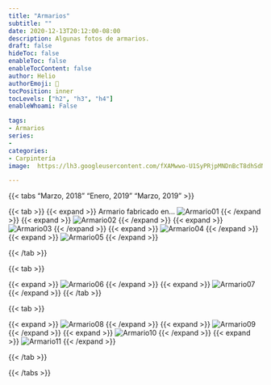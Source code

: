 ```yaml
---
title: "Armarios"
subtitle: ""
date: 2020-12-13T20:12:00-08:00
description: Algunas fotos de armarios.
draft: false
hideToc: false
enableToc: false
enableTocContent: false
author: Helio
authorEmoji: 🔬
tocPosition: inner
tocLevels: ["h2", "h3", "h4"]
enableWhoami: False

tags:
- Armarios
series:
- 
categories:
- Carpintería
image:  https://lh3.googleusercontent.com/fXAMwwo-U1SyPRjpMNDnBcT8dhSdNTb7NW5kK8Etoq_nCfo3OSV4KVA7bQKNbf5dqf9sYEW-mZ2HUK3caF0trvR3b5mUarfQDWNTNmaPuVaF-V7g0waMESvlzOCvpAjMs5QwC-Yubw=w1920-h1080

---
```


  [Armario01]: https://lh3.googleusercontent.com/XaNCQ94Yxg_NJtkgwEwNZN2Iwy76J0baoS3ympFEUBOpG-OzZphRF7TVKNSWLvjVMTbkFnbcbv-teBil_x33IgSXeFa7jB971-delCWjtd-tBbp-bV6mFEhRNPoD73ME3Y9yv7cn_g=w1920-h1080 "atribute"
  [Armario02]: "https://lh3.googleusercontent.com/TUvFH5VKShGreOeBeY_vBAn_B5yBBmsmgFY_N5wVLcMtj5BDftLfy-r2HEba5C5wuM5JQisfAYQvqs37jtJ6dINylLTSjR3d99RvL5d0jCw6RZbaQF3YqIOh1S2TyxScPlJyLzCnFQ=w1920-h1080"
  [Armario03]: "https://lh3.googleusercontent.com/_58rwliLL5kZf18JCg48_qPNsZ9xlH9j21nc4IE5zqnNR_p_1RQEgL22YyCYf-sBTDqXHl6EJidgKtewIKpBLWMQnaQ--uiV7e-sxG3uqw-b9P2os5CKmArP_s6dyMfdSzsMTlWOWQ=w1920-h1080"
  [Armario04]: "https://lh3.googleusercontent.com/ucwLS62cE9htWG64LFgy8zBoJyRor-kMpL9sAkJ-rynpm6sA9jKQe0Jcy1zSyTP8F-C8Yfk8vluo7VcZpJZluPQh29NIFpWuZaAlnApalaWQYpNqEcNCsleEAUQsVl08CDjBk08ECQ=w1920-h1080"
  [Armario05]: "https://lh3.googleusercontent.com/x7f-RCY9qR4VMBotFzwueile_7RuSHELN3Y_fiRZrE7BDf7eXkzucCYyEi1zbzhWLUJsuZA_r0CgGyR-rF0YOpkWAJUqYH2aJ1qWMF65_YkxsIhd3q-DzvSTZyTIzGMHtyGIOkJdDw=w1920-h1080"
  [Armario06]: "https://lh3.googleusercontent.com/bcI68xNxV54AaKkBmYUb5aBSAhX2w9ARpIDCNXAW3PJtCl0Y95sXC6ggwiam-QkLd1dk7fZtSdKp6P03NNRsdblWcD6RWjIKaTdQq5or30TeF8Z4KdJwn_a-ODle8Pt-BpllUUaXDA=w1920-h1080"
  [Armario07]: "https://lh3.googleusercontent.com/e8ajGFCPXBtVCQ0xWCyXS8UnwwqBejbtaryR20Cbrln6-5rJ2QPmgWSA2h9yz7rs2Ohu0jMjGVyTwGnRnwV1YABlryXHgeSJD79xnEdGHz3LvnKHi1RUW1L6ho3Q3ngrl7KwY5u7cg=w1920-h1080"
  [Armario08]: "https://lh3.googleusercontent.com/WXjSVdhjzGigZwFznoWOV4CefOyMDjdoWDj53XKBsJ1CzUwFS_TRE7cEdiwl9ANJoW3_u_a8YQDsDID9oCz_QIIPM1BjfaHITqusYK9-TM_cvJtYxhv6eLUw2xTveJ3riYt2MSGTkw=w1920-h1080"
  [Armario09]: "https://lh3.googleusercontent.com/t1aHZJBvT_Nkf8s46x9kYAhDRLE1sgzvDMZ2hjMBB7xhefTqoYM_2A9ldTOhv9-e_2uzXkKOVBQ7Ijo4_LXZYvg6zKVLdRqBFOwzyu_ZPI00KKuIwkTRSBFn03gxXCD67mRG6qFhvQ=w1920-h1080"
  [Armario10]: "https://lh3.googleusercontent.com/bxb_zTjybFdErqarTcCiAg4kfiAsElOjTH4agMAI8hIWUc2YdytOLBlrfJ3mFapomse9vsNXhXsI7-DxmPi8LaC_bYIrVNpKECZ3vvXcLu2s3l_AtwqGSXv06W_n_zH4FQYD_eu4oQ=w1920-h1080"
  [Armario11]: "https://lh3.googleusercontent.com/rUFEFKrhJclo9Gaw2ZZ7821goGECTKjrOOQ_fCPWcbv4EBWx2j8KAfOEgbphPRzNXJp-SJFw1gxuaN7z2oF_VX1OvCntIfxJXG0FgzwWmAGiQwjkY3kEnmEeea76WvTDsXnp-aKotA=w1920-h1080"




{{< tabs "Marzo, 2018" "Enero, 2019" "Marzo, 2019"  >}}

{{< tab >}}
{{< expand >}}
Armario fabricado en...
![Armario01](https://lh3.googleusercontent.com/XaNCQ94Yxg_NJtkgwEwNZN2Iwy76J0baoS3ympFEUBOpG-OzZphRF7TVKNSWLvjVMTbkFnbcbv-teBil_x33IgSXeFa7jB971-delCWjtd-tBbp-bV6mFEhRNPoD73ME3Y9yv7cn_g=w1920-h1080 "Armario fabricado en...")
{{< /expand >}}
{{< expand >}}
![Armario02](https://lh3.googleusercontent.com/pw/ACtC-3dJiT7mlzoE-3ZjvFiBeltqFFw2PpVzJwi4yolR1ZcVrfSHiwVMRepB1sM3XtkMJkMk8KTUA7mu73ACWbLfHal4IFHEnhtmMo0HrklQarjTp5GpjlcjrMVvWQqTgE-T2balDkORZ1asgKj2hp6aFFxI=w489-h868-no?authuser=3 "title here")
{{< /expand >}}
{{< expand >}}
![Armario03](https://lh3.googleusercontent.com/pw/ACtC-3dCT9ZxxsDWVAH1feyhljwFmA4UH_NTGACrGE69I5cgos-3bhRbEuz3xvi7O3Vr0zNRNlGAQO30otVRDGytPVIYgjKTT5xMeGbj_EvMqEwvCk48KEYYz_EQeCr-u1RNZzMQJbTcm2IflGu4NMSbSLtr=w637-h868-no?authuser=3 "title here")
{{< /expand >}}
{{< expand >}}
![Armario04](https://lh3.googleusercontent.com/pw/ACtC-3evGG4Qkr0R80Wam99tjlfm5KC2bnjZdtuN0rSze1acCRNFw0eBHZZA4lxjicysbSLp24R5LMZOTnSBBC1ROORaRYzHCPMs2VFGQEqege8dUs6G740BHUc291BYz7Fv41XB9PiyxKmmyYbC3zrUSxbv=w653-h869-no?authuser=3 "title here")
{{< /expand >}}
{{< expand >}}
![Armario05](https://lh3.googleusercontent.com/pw/ACtC-3e5pA_HYCyd9WTSdPR9ZpT2iZffb7XkmWCgeDFGRDlgXe5eLJ1oTVsRWf2dFHBIMTfgtL4JkMjNuVg8mPDlAx4qTU-1Ezl9cpX10qifkybh-cQjdl6b6BW13eDm4bm2LNoAyFHs9mg0_f-F1e59xTeF=w489-h868-no?authuser=3 "title here")
{{< /expand >}}

{{< /tab >}}

{{< tab >}}


{{< expand >}}
![Armario06](https://lh3.googleusercontent.com/x7f-RCY9qR4VMBotFzwueile_7RuSHELN3Y_fiRZrE7BDf7eXkzucCYyEi1zbzhWLUJsuZA_r0CgGyR-rF0YOpkWAJUqYH2aJ1qWMF65_YkxsIhd3q-DzvSTZyTIzGMHtyGIOkJdDw=w1920-h1080 "title here")
{{< /expand >}}
{{< expand >}}
![Armario07](https://lh3.googleusercontent.com/e8ajGFCPXBtVCQ0xWCyXS8UnwwqBejbtaryR20Cbrln6-5rJ2QPmgWSA2h9yz7rs2Ohu0jMjGVyTwGnRnwV1YABlryXHgeSJD79xnEdGHz3LvnKHi1RUW1L6ho3Q3ngrl7KwY5u7cg=w1920-h1080 "title here")
{{< /expand >}}
{{< /tab >}}

{{< tab >}}

{{< expand >}}
![Armario08](https://lh3.googleusercontent.com/WXjSVdhjzGigZwFznoWOV4CefOyMDjdoWDj53XKBsJ1CzUwFS_TRE7cEdiwl9ANJoW3_u_a8YQDsDID9oCz_QIIPM1BjfaHITqusYK9-TM_cvJtYxhv6eLUw2xTveJ3riYt2MSGTkw=w1920-h1080 "title here")
{{< /expand >}}
{{< expand >}}
![Armario09](https://lh3.googleusercontent.com/t1aHZJBvT_Nkf8s46x9kYAhDRLE1sgzvDMZ2hjMBB7xhefTqoYM_2A9ldTOhv9-e_2uzXkKOVBQ7Ijo4_LXZYvg6zKVLdRqBFOwzyu_ZPI00KKuIwkTRSBFn03gxXCD67mRG6qFhvQ=w1920-h1080 "title here")
{{< /expand >}}
{{< expand >}}
![Armario10](https://lh3.googleusercontent.com/bxb_zTjybFdErqarTcCiAg4kfiAsElOjTH4agMAI8hIWUc2YdytOLBlrfJ3mFapomse9vsNXhXsI7-DxmPi8LaC_bYIrVNpKECZ3vvXcLu2s3l_AtwqGSXv06W_n_zH4FQYD_eu4oQ=w1920-h1080 "title here")
{{< /expand >}}
{{< expand >}}
![Armario11](https://lh3.googleusercontent.com/rUFEFKrhJclo9Gaw2ZZ7821goGECTKjrOOQ_fCPWcbv4EBWx2j8KAfOEgbphPRzNXJp-SJFw1gxuaN7z2oF_VX1OvCntIfxJXG0FgzwWmAGiQwjkY3kEnmEeea76WvTDsXnp-aKotA=w1920-h1080 "title here")
{{< /expand >}}

{{< /tab >}}



{{< /tabs >}}


